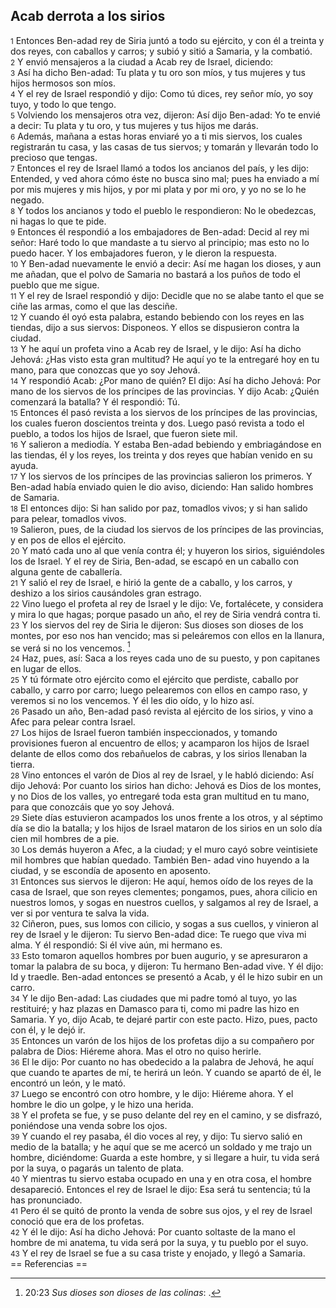 == Acab derrota a los sirios  ==

{{anchor|1}} <small>1</small> Entonces Ben-adad rey de Siria juntó a todo su ejército, y con él a treinta y dos reyes, con caballos y carros; y subió y sitió a Samaria, y la combatió.<br>
{{anchor|2}} <small>2</small> Y envió mensajeros a la ciudad a Acab rey de Israel, diciendo:<br>
{{anchor|3}} <small>3</small> Así ha dicho Ben-adad: Tu plata y tu oro son míos, y tus mujeres y tus hijos hermosos son míos.<br>
{{anchor|4}} <small>4</small> Y el rey de Israel respondió y dijo: Como tú dices, rey señor mío, yo soy tuyo, y todo lo que tengo.<br>
{{anchor|5}} <small>5</small> Volviendo los mensajeros otra vez, dijeron: Así dijo Ben-adad: Yo te envié a decir: Tu plata y tu oro, y tus mujeres y tus hijos me darás.<br>
{{anchor|6}} <small>6</small> Además, mañana a estas horas enviaré yo a ti mis siervos, los cuales registrarán tu casa, y las casas de tus siervos; y tomarán y llevarán todo lo precioso que tengas.<br>
{{anchor|7}} <small>7</small> Entonces el rey de Israel llamó a todos los ancianos del país, y les dijo: Entended, y ved ahora cómo éste no busca sino mal; pues ha enviado a mí por mis mujeres y mis hijos, y por mi plata y por mi oro, y yo no se lo he negado.<br>
{{anchor|8}} <small>8</small> Y todos los ancianos y todo el pueblo le respondieron: No le obedezcas, ni hagas lo que te pide.<br>
{{anchor|9}} <small>9</small> Entonces él respondió a los embajadores de Ben-adad: Decid al rey mi señor: Haré todo lo que mandaste a tu siervo al principio; mas esto no lo puedo hacer. Y los embajadores fueron, y le dieron la respuesta.<br>
{{anchor|10}} <small>10</small> Y Ben-adad nuevamente le envió a decir: Así me hagan los dioses, y aun me añadan, que el polvo de Samaria no bastará a los puños de todo el pueblo que me sigue.<br>
{{anchor|11}} <small>11</small> Y el rey de Israel respondió y dijo: Decidle que no se alabe tanto el que se ciñe las armas, como el que las desciñe.<br>
{{anchor|12}} <small>12</small> Y cuando él oyó esta palabra, estando bebiendo con los reyes en las tiendas, dijo a sus siervos: Disponeos. Y ellos se dispusieron contra la ciudad.<br>
{{anchor|13}} <small>13</small> Y he aquí un profeta vino a Acab rey de Israel, y le dijo: Así ha dicho Jehová: ¿Has visto esta gran multitud? He aquí yo te la entregaré hoy en tu mano, para que conozcas que yo soy Jehová.<br>
{{anchor|14}} <small>14</small> Y respondió Acab: ¿Por mano de quién? El dijo: Así ha dicho Jehová: Por mano de los siervos de los príncipes de las provincias. Y dijo Acab: ¿Quién comenzará la batalla? Y él respondió: Tú.<br>
{{anchor|15}} <small>15</small> Entonces él pasó revista a los siervos de los príncipes de las provincias, los cuales fueron doscientos treinta y dos. Luego pasó revista a todo el pueblo, a todos los hijos de Israel, que fueron siete mil.<br>
{{anchor|16}} <small>16</small> Y salieron a mediodía. Y estaba Ben-adad bebiendo y embriagándose en las tiendas, él y los reyes, los treinta y dos reyes que habían venido en su ayuda.<br>
{{anchor|17}} <small>17</small> Y los siervos de los príncipes de las provincias salieron los primeros. Y Ben-adad había enviado quien le dio aviso, diciendo: Han salido hombres de Samaria.<br>
{{anchor|18}} <small>18</small> El entonces dijo: Si han salido por paz, tomadlos vivos; y si han salido para pelear, tomadlos vivos.<br>
{{anchor|19}} <small>19</small> Salieron, pues, de la ciudad los siervos de los príncipes de las provincias, y en pos de ellos el ejército.<br>
{{anchor|20}} <small>20</small> Y mató cada uno al que venía contra él; y huyeron los sirios, siguiéndoles los de Israel. Y el rey de Siria, Ben-adad, se escapó en un caballo con alguna gente de caballería.<br>
{{anchor|21}} <small>21</small> Y salió el rey de Israel, e hirió la gente de a caballo, y los carros, y deshizo a los sirios causándoles gran estrago.<br>
{{anchor|22}} <small>22</small> Vino luego el profeta al rey de Israel y le dijo: Ve, fortalécete, y considera y mira lo que hagas; porque pasado un año, el rey de Siria vendrá contra ti.<br>
{{anchor|23}} <small>23</small> Y los siervos del rey de Siria le dijeron: Sus dioses son dioses de los montes, por eso nos han vencido; mas si peleáremos con ellos en la llanura, se verá si no los vencemos. <ref>20:23 ''Sus dioses son dioses de las colinas'': {{lib|LU|96|1|13}}.</ref><br>
{{anchor|24}} <small>24</small> Haz, pues, así: Saca a los reyes cada uno de su puesto, y pon capitanes en lugar de ellos.<br>
{{anchor|25}} <small>25</small> Y tú fórmate otro ejército como el ejército que perdiste, caballo por caballo, y carro por carro; luego pelearemos con ellos en campo raso, y veremos si no los vencemos. Y él les dio oído, y lo hizo así.<br>
{{anchor|26}} <small>26</small> Pasado un año, Ben-adad pasó revista al ejército de los sirios, y vino a Afec para pelear contra Israel.<br>
{{anchor|27}} <small>27</small> Los hijos de Israel fueron también inspeccionados, y tomando provisiones fueron al encuentro de ellos; y acamparon los hijos de Israel delante de ellos como dos rebañuelos de cabras, y los sirios llenaban la tierra.<br>
{{anchor|28}} <small>28</small> Vino entonces el varón de Dios al rey de Israel, y le habló diciendo: Así dijo Jehová: Por cuanto los sirios han dicho: Jehová es Dios de los montes, y no Dios de los valles, yo entregaré toda esta gran multitud en tu mano, para que conozcáis que yo soy Jehová.<br>
{{anchor|29}} <small>29</small> Siete días estuvieron acampados los unos frente a los otros, y al séptimo día se dio la batalla; y los hijos de Israel mataron de los sirios en un solo día cien mil hombres de a pie.<br>
{{anchor|30}} <small>30</small> Los demás huyeron a Afec, a la ciudad; y el muro cayó sobre veintisiete mil hombres que habían quedado. También Ben- adad vino huyendo a la ciudad, y se escondía de aposento en aposento.<br>
{{anchor|31}} <small>31</small> Entonces sus siervos le dijeron: He aquí, hemos oído de los reyes de la casa de Israel, que son reyes clementes; pongamos, pues, ahora cilicio en nuestros lomos, y sogas en nuestros cuellos, y salgamos al rey de Israel, a ver si por ventura te salva la vida.<br>
{{anchor|32}} <small>32</small> Ciñeron, pues, sus lomos con cilicio, y sogas a sus cuellos, y vinieron al rey de Israel y le dijeron: Tu siervo Ben-adad dice: Te ruego que viva mi alma. Y él respondió: Si él vive aún, mi hermano es.<br>
{{anchor|33}} <small>33</small> Esto tomaron aquellos hombres por buen augurio, y se apresuraron a tomar la palabra de su boca, y dijeron: Tu hermano Ben-adad vive. Y él dijo: Id y traedle. Ben-adad entonces se presentó a Acab, y él le hizo subir en un carro.<br>
{{anchor|34}} <small>34</small> Y le dijo Ben-adad: Las ciudades que mi padre tomó al tuyo, yo las restituiré; y haz plazas en Damasco para ti, como mi padre las hizo en Samaria. Y yo, dijo Acab, te dejaré partir con este pacto. Hizo, pues, pacto con él, y le dejó ir.<br>
{{anchor|35}} <small>35</small> Entonces un varón de los hijos de los profetas dijo a su compañero por palabra de Dios: Hiéreme ahora. Mas el otro no quiso herirle.<br>
{{anchor|36}} <small>36</small> El le dijo: Por cuanto no has obedecido a la palabra de Jehová, he aquí que cuando te apartes de mí, te herirá un león. Y cuando se apartó de él, le encontró un león, y le mató.<br>
{{anchor|37}} <small>37</small> Luego se encontró con otro hombre, y le dijo: Hiéreme ahora. Y el hombre le dio un golpe, y le hizo una herida.<br>
{{anchor|38}} <small>38</small> Y el profeta se fue, y se puso delante del rey en el camino, y se disfrazó, poniéndose una venda sobre los ojos.<br>
{{anchor|39}} <small>39</small> Y cuando el rey pasaba, él dio voces al rey, y dijo: Tu siervo salió en medio de la batalla; y he aquí que se me acercó un soldado y me trajo un hombre, diciéndome: Guarda a este hombre, y si llegare a huir, tu vida será por la suya, o pagarás un talento de plata.<br>
{{anchor|40}} <small>40</small> Y mientras tu siervo estaba ocupado en una y en otra cosa, el hombre desapareció. Entonces el rey de Israel le dijo: Esa será tu sentencia; tú la has pronunciado.<br>
{{anchor|41}} <small>41</small> Pero él se quitó de pronto la venda de sobre sus ojos, y el rey de Israel conoció que era de los profetas.<br>
{{anchor|42}} <small>42</small> Y él le dijo: Así ha dicho Jehová: Por cuanto soltaste de la mano el hombre de mi anatema, tu vida será por la suya, y tu pueblo por el suyo.<br>
{{anchor|43}} <small>43</small> Y el rey de Israel se fue a su casa triste y enojado, y llegó a Samaria.<br>
== Referencias ==

<references />
